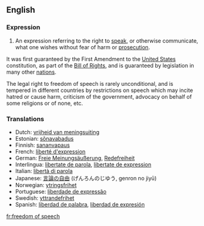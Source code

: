 ==English==

===Expression===
#An expression referring to the right to [[speak]], or otherwise communicate, what one wishes without fear of harm or [[prosecution]].

It was first guaranteed by the First Amendment to the [[United States]] constitution, as part of the [[Bill of Rights]], and is guaranteed by legislation in many other [[nation]]s.

The legal right to freedom of speech is rarely unconditional, and is tempered in different countries by restrictions on speech which may incite hatred or cause harm, criticism of the government, advocacy on behalf of some religions or of none, etc.

===Translations===
*Dutch: [[vrijheid van meningsuiting]]
*Estonian: [[sõnavabadus]]
*Finnish: [[sananvapaus]]
*French: [[liberté d'expression]]
*German: [[Freie Meinungsäußerung]], [[Redefreiheit]]
*Interlingua: [[libertate de parola]], [[libertate de expression]]
*Italian: [[libertà di parola]]
*Japanese: [[言論の自由]] (げんろんのじゆう, genron no jiyū)
*Norwegian: [[ytringsfrihet]]
*Portuguese: [[liberdade de expressão]]
*Swedish: [[yttrandefrihet]]
*Spanish: [[liberdad de palabra]], [[liberdad de expresión]]
{{Wikipedia}}

[[fr:freedom of speech]]